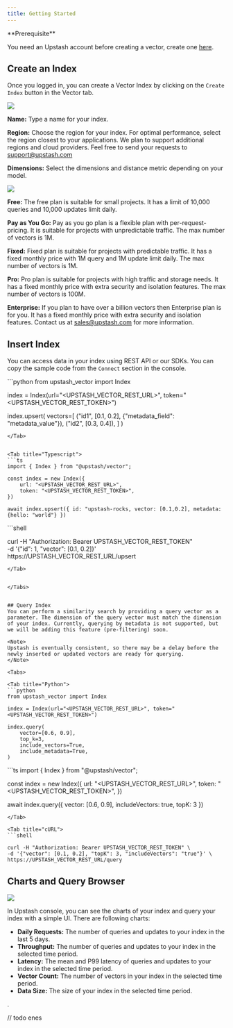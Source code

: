 ```yaml
---
title: Getting Started
---
```


<Check >
**Prerequisite**

You need an Upstash account before creating a vector, create one 
[here](https://console.upstash.com).

</Check>

## Create an Index

Once you logged in, you can create a Vector Index by clicking on the `Create Index` button in the Vector tab.

<Frame>
  <img src="/img/vector/getstarted/create_index.png" />
</Frame>

**Name:** Type a name for your index.

**Region:** Choose the region for your index. For optimal performance, select the region closest to your applications. We plan to support additional regions and cloud providers. Feel free to send your requests to [support@upstash.com](mailto:support@upstash.com)

**Dimensions:** Select the dimensions and distance metric depending on your model.

<Frame>
  <img src="/img/vector/getstarted/select_plan.png" />
</Frame>

**Free:** The free plan is suitable for small projects. It has a limit of 10,000 queries and 10,000 updates limit daily.

**Pay as You Go:** Pay as you go plan is a flexible plan with per-request-pricing. It is suitable for projects with unpredictable traffic. The max number of vectors is 1M.  

**Fixed:** Fixed plan is suitable for projects with predictable traffic. It has a fixed monthly price with 1M query and 1M update limit daily. The max number of vectors is 1M.

**Pro:** Pro plan is suitable for projects with high traffic and storage needs. It has a fixed monthly price with extra security and isolation features. The max number of vectors is 100M.

**Enterprise:** If you plan to have over a billion vectors then Enterprise plan is for you. It has a fixed monthly price with extra security and isolation features. Contact us at [sales@upstash.com](mailto:sales@upstash.com) for more information. 

## Insert Index

You can access data in your index using REST API or our SDKs. You can copy the sample code from the `Connect` section in the console.

<Tabs>

<Tab title="Python">
```python
from upstash_vector import Index

index = Index(url="<UPSTASH_VECTOR_REST_URL>", token="<UPSTASH_VECTOR_REST_TOKEN>")

index.upsert(
  vectors=[
    ("id1", [0.1, 0.2], {"metadata_field": "metadata_value"}),
    ("id2", [0.3, 0.4]),
  ]
)
```
</Tab>


<Tab title="Typescript">
```ts
import { Index } from "@upstash/vector";

const index = new Index({
    url: "<UPSTASH_VECTOR_REST_URL>",
    token: "<UPSTASH_VECTOR_REST_TOKEN>",
})

await index.upsert({ id: "upstash-rocks, vector: [0.1,0.2], metadata: {hello: "world"} })
```
</Tab>

<Tab title="cURL">
```shell

curl -H "Authorization: Bearer UPSTASH_VECTOR_REST_TOKEN" \
-d '{"id": 1, "vector": [0.1, 0.2]}' \
https://UPSTASH_VECTOR_REST_URL/upsert
```
</Tab>


</Tabs>


## Query Index
You can perform a similarity search by providing a query vector as a parameter. The dimension of the query vector must match the dimension of your index. Currently, querying by metadata is not supported, but we will be adding this feature (pre-filtering) soon.

<Note>
Upstash is eventually consistent, so there may be a delay before the newly inserted or updated vectors are ready for querying.
</Note>

<Tabs>

<Tab title="Python">
```python
from upstash_vector import Index

index = Index(url="<UPSTASH_VECTOR_REST_URL>", token="<UPSTASH_VECTOR_REST_TOKEN>")

index.query(
    vector=[0.6, 0.9],
    top_k=3,
    include_vectors=True,
    include_metadata=True,
)
```
</Tab>


<Tab title="Typescript">
```ts
import { Index } from "@upstash/vector";

const index = new Index({
  url: "<UPSTASH_VECTOR_REST_URL>",
  token: "<UPSTASH_VECTOR_REST_TOKEN>",
})

await index.query({ vector: [0.6, 0.9], includeVectors: true, topK: 3 })
```
</Tab>

<Tab title="cURL">
```shell

curl -H "Authorization: Bearer UPSTASH_VECTOR_REST_TOKEN" \
-d '{"vector": [0.1, 0.2], "topK": 3, "includeVectors": "true"}' \
https://UPSTASH_VECTOR_REST_URL/query
```
</Tab>


</Tabs>



## Charts and Query Browser

<Frame>
  <img src="/img/vector/getstarted/charts.png" />
</Frame>


In Upstash console, you can see the charts of your index and query your index with a simple UI. There are following charts:

- **Daily Requests:** The number of queries and updates to your index in the last 5 days.
- **Throughput:** The number of queries and updates to your index in the selected time period.
- **Latency:** The mean and P99 latency of queries and updates to your index in the selected time period.
- **Vector Count:** The number of vectors in your index in the selected time period.
- **Data Size:** The size of your index in the selected time period.



. 








// todo enes
